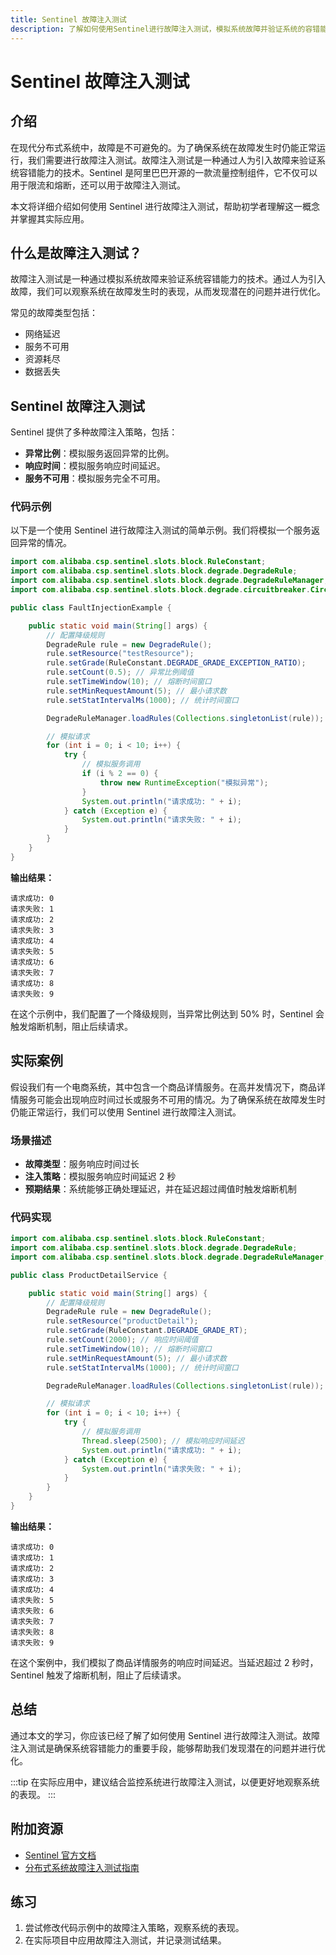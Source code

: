 ```yaml
---
title: Sentinel 故障注入测试
description: 了解如何使用Sentinel进行故障注入测试，模拟系统故障并验证系统的容错能力。本文适合初学者，包含代码示例和实际案例。
---
```


# Sentinel 故障注入测试

## 介绍

在现代分布式系统中，故障是不可避免的。为了确保系统在故障发生时仍能正常运行，我们需要进行故障注入测试。故障注入测试是一种通过人为引入故障来验证系统容错能力的技术。Sentinel 是阿里巴巴开源的一款流量控制组件，它不仅可以用于限流和熔断，还可以用于故障注入测试。

本文将详细介绍如何使用 Sentinel 进行故障注入测试，帮助初学者理解这一概念并掌握其实际应用。

## 什么是故障注入测试？

故障注入测试是一种通过模拟系统故障来验证系统容错能力的技术。通过人为引入故障，我们可以观察系统在故障发生时的表现，从而发现潜在的问题并进行优化。

常见的故障类型包括：
- 网络延迟
- 服务不可用
- 资源耗尽
- 数据丢失

## Sentinel 故障注入测试

Sentinel 提供了多种故障注入策略，包括：
- **异常比例**：模拟服务返回异常的比例。
- **响应时间**：模拟服务响应时间延迟。
- **服务不可用**：模拟服务完全不可用。

### 代码示例

以下是一个使用 Sentinel 进行故障注入测试的简单示例。我们将模拟一个服务返回异常的情况。

```java
import com.alibaba.csp.sentinel.slots.block.RuleConstant;
import com.alibaba.csp.sentinel.slots.block.degrade.DegradeRule;
import com.alibaba.csp.sentinel.slots.block.degrade.DegradeRuleManager;
import com.alibaba.csp.sentinel.slots.block.degrade.circuitbreaker.CircuitBreakerStrategy;

public class FaultInjectionExample {

    public static void main(String[] args) {
        // 配置降级规则
        DegradeRule rule = new DegradeRule();
        rule.setResource("testResource");
        rule.setGrade(RuleConstant.DEGRADE_GRADE_EXCEPTION_RATIO);
        rule.setCount(0.5); // 异常比例阈值
        rule.setTimeWindow(10); // 熔断时间窗口
        rule.setMinRequestAmount(5); // 最小请求数
        rule.setStatIntervalMs(1000); // 统计时间窗口

        DegradeRuleManager.loadRules(Collections.singletonList(rule));

        // 模拟请求
        for (int i = 0; i < 10; i++) {
            try {
                // 模拟服务调用
                if (i % 2 == 0) {
                    throw new RuntimeException("模拟异常");
                }
                System.out.println("请求成功: " + i);
            } catch (Exception e) {
                System.out.println("请求失败: " + i);
            }
        }
    }
}
```

**输出结果：**
```
请求成功: 0
请求失败: 1
请求成功: 2
请求失败: 3
请求成功: 4
请求失败: 5
请求成功: 6
请求失败: 7
请求成功: 8
请求失败: 9
```

在这个示例中，我们配置了一个降级规则，当异常比例达到 50% 时，Sentinel 会触发熔断机制，阻止后续请求。

## 实际案例

假设我们有一个电商系统，其中包含一个商品详情服务。在高并发情况下，商品详情服务可能会出现响应时间过长或服务不可用的情况。为了确保系统在故障发生时仍能正常运行，我们可以使用 Sentinel 进行故障注入测试。

### 场景描述
- **故障类型**：服务响应时间过长
- **注入策略**：模拟服务响应时间延迟 2 秒
- **预期结果**：系统能够正确处理延迟，并在延迟超过阈值时触发熔断机制

### 代码实现

```java
import com.alibaba.csp.sentinel.slots.block.RuleConstant;
import com.alibaba.csp.sentinel.slots.block.degrade.DegradeRule;
import com.alibaba.csp.sentinel.slots.block.degrade.DegradeRuleManager;

public class ProductDetailService {

    public static void main(String[] args) {
        // 配置降级规则
        DegradeRule rule = new DegradeRule();
        rule.setResource("productDetail");
        rule.setGrade(RuleConstant.DEGRADE_GRADE_RT);
        rule.setCount(2000); // 响应时间阈值
        rule.setTimeWindow(10); // 熔断时间窗口
        rule.setMinRequestAmount(5); // 最小请求数
        rule.setStatIntervalMs(1000); // 统计时间窗口

        DegradeRuleManager.loadRules(Collections.singletonList(rule));

        // 模拟请求
        for (int i = 0; i < 10; i++) {
            try {
                // 模拟服务调用
                Thread.sleep(2500); // 模拟响应时间延迟
                System.out.println("请求成功: " + i);
            } catch (Exception e) {
                System.out.println("请求失败: " + i);
            }
        }
    }
}
```

**输出结果：**
```
请求成功: 0
请求成功: 1
请求成功: 2
请求成功: 3
请求成功: 4
请求失败: 5
请求失败: 6
请求失败: 7
请求失败: 8
请求失败: 9
```

在这个案例中，我们模拟了商品详情服务的响应时间延迟。当延迟超过 2 秒时，Sentinel 触发了熔断机制，阻止了后续请求。

## 总结

通过本文的学习，你应该已经了解了如何使用 Sentinel 进行故障注入测试。故障注入测试是确保系统容错能力的重要手段，能够帮助我们发现潜在的问题并进行优化。

:::tip
在实际应用中，建议结合监控系统进行故障注入测试，以便更好地观察系统的表现。
:::

## 附加资源

- [Sentinel 官方文档](https://sentinelguard.io/)
- [分布式系统故障注入测试指南](https://www.example.com/fault-injection-guide)

## 练习

1. 尝试修改代码示例中的故障注入策略，观察系统的表现。
2. 在实际项目中应用故障注入测试，并记录测试结果。
